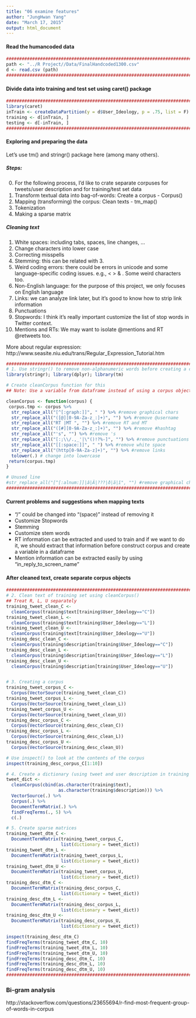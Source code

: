 ```yaml
---
title: "06 examine features"
author: "JungHwan Yang"
date: "March 17, 2015"
output: html_document
---
```


#### Read the humancoded data

```r
###############################################################################
path <- "../R Project//Data/FinalHandcoded1300.csv"
d <- read.csv (path)
###############################################################################
```

#### Divide data into training and test set using caret() package

```r
###############################################################################
library(caret)
inTrain <- createDataPartition(y = d$User_Ideology, p = .75, list = F)
training <- d[inTrain, ]
testing <- d[-inTrain, ]
###############################################################################
```

#### Exploring and preparing the data

Let's use tm() and stringr() package here (among many others).

##### Steps:

0. For the following process, I'd like to crate separate corpuses for tweets/user description and for training/test set data
1. Transform textual data into bag-of-words: Create a corpus - Corpus()
2. Mapping (transforming) the corpus: Clean texts - tm_map()
3. Tokenization
4. Making a sparse matrix


##### Cleaning text

1. White spaces: including tabs, spaces, line changes, ...
2. Change characters into lower case
3. Correcting misspells
4. Stemming: this can be related with 3.
5. Weird coding errors: there could be errors in unicode and some language-specific coding issues. e.g., &lt; &gt; &amp; \xd0 \xd4. Some weird characters too.
6. Non-English language: for the purpose of this project, we only focuses on English language
7. Links: we can analyze link later, but it’s good to know how to strip link information
8. Punctuations
9. Stopwords: I think it’s really important customize the list of stop words in Twitter context.
10. Mentions and RTs: We may want to isolate @mentions and RT @retweets too.

More about regular expression: http://www.seasite.niu.edu/trans/Regular_Expression_Tutorial.htm

```r
###############################################################################
# 1. Use stringr() to remove non-alphanumeric words before creating a corpus
library(stringr); library(dplyr); library(tm)

# Create cleanCorpus function for this
## Note: Use a variable from dataframe instead of using a corpus object

cleanCorpus <- function(corpus) {
 corpus.tmp <- corpus %>%
  str_replace_all("[^[:graph:]]", " ") %>% #remove graphical chars
  str_replace_all("([@][0-9A-Za-z_:]+)", "") %>% #remove @username
  str_replace_all("RT |MT ", "") %>% #remove RT and MT
  str_replace_all("([#][0-9A-Za-z_:]+)", "") %>% #remove #hashtag
  str_replace_all("'s", "") %>% #remove 's
  str_replace_all("[:;\\/.,_'|\"()!?%-]", "") %>% #remove punctuations except #
  str_replace_all("[[:space:]]", " ") %>% #remove white space
  str_replace_all("(http[0-9A-Za-z]+)", "") %>% #remove links
  tolower(.) # change into lowercase
 return(corpus.tmp)
}

# Unused line
#str_replace_all("[^[:alnum:]]|â|Â|???|ð|ã|î", "") #remove graphical chars
###############################################################################
```

#### Current problems and suggestions when mapping texts

- "/" could be changed into "(space)" instead of removing it
- Customize Stopwords
- Stemming
- Customize stem words
- RT information can be extracted and used to train and if we want to do it, we should extract that information before construct corpus and create a variable in a dataframe
- Mention information can be extracted easily by using "in_reply_to_screen_name"


#### After cleaned text, create separate corpus objects

```r
###############################################################################
# 2. Clean text of training set using cleanCorpus()
## Treat R, L, U separately
training_tweet_clean_C <-
  cleanCorpus(training$text[training$User_Ideology=="C"])
training_tweet_clean_L <-
  cleanCorpus(training$text[training$User_Ideology=="L"])
training_tweet_clean_U <-
  cleanCorpus(training$text[training$User_Ideology=="U"])
training_desc_clean_C <- 
  cleanCorpus(training$description[training$User_Ideology=="C"])
training_desc_clean_L <- 
  cleanCorpus(training$description[training$User_Ideology=="L"])
training_desc_clean_U <- 
  cleanCorpus(training$description[training$User_Ideology=="U"])


# 3. Creating a corpus
training_tweet_corpus_C <-
  Corpus(VectorSource(training_tweet_clean_C))
training_tweet_corpus_L <-
  Corpus(VectorSource(training_tweet_clean_L))
training_tweet_corpus_U <-
  Corpus(VectorSource(training_tweet_clean_U))
training_desc_corpus_C <- 
  Corpus(VectorSource(training_desc_clean_C))
training_desc_corpus_L <- 
  Corpus(VectorSource(training_desc_clean_L))
training_desc_corpus_U <- 
  Corpus(VectorSource(training_desc_clean_U))

# Use inspect() to look at the contents of the corpus
inspect(training_desc_corpus_C[1:10])

# 4. Create a dictionary (using tweet and user description in training set)
tweet_dict <-
  cleanCorpus(cbind(as.character(training$text),
                    as.character(training$description))) %>%
  VectorSource(.) %>%
  Corpus(.) %>%
  DocumentTermMatrix(.) %>%
  findFreqTerms(., 5) %>%
  c(.)

# 5. Create sparse matrices
training_tweet_dtm_C <-
  DocumentTermMatrix(training_tweet_corpus_C,
                     list(dictionary = tweet_dict))
training_tweet_dtm_L <-
  DocumentTermMatrix(training_tweet_corpus_L,
                     list(dictionary = tweet_dict))
training_tweet_dtm_U <-
  DocumentTermMatrix(training_tweet_corpus_U,
                     list(dictionary = tweet_dict))
training_desc_dtm_C <-
  DocumentTermMatrix(training_desc_corpus_C,
                     list(dictionary = tweet_dict))
training_desc_dtm_L <-
  DocumentTermMatrix(training_desc_corpus_L,
                     list(dictionary = tweet_dict))
training_desc_dtm_U <-
  DocumentTermMatrix(training_desc_corpus_U,
                     list(dictionary = tweet_dict))

inspect(training_desc_dtm_C)
findFreqTerms(training_tweet_dtm_C, 10)
findFreqTerms(training_tweet_dtm_L, 10)
findFreqTerms(training_tweet_dtm_U, 10)
findFreqTerms(training_desc_dtm_C, 10)
findFreqTerms(training_desc_dtm_L, 10)
findFreqTerms(training_desc_dtm_U, 10)
###############################################################################
```

### Bi-gram analysis
http://stackoverflow.com/questions/23655694/r-find-most-frequent-group-of-words-in-corpus